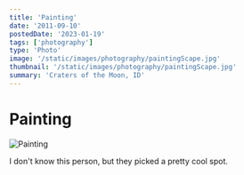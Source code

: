 ```yaml
---
title: 'Painting'
date: '2011-09-10'
postedDate: '2023-01-19'
tags: ['photography']
type: 'Photo'
image: '/static/images/photography/paintingScape.jpg'
thumbnail: '/static/images/photography/paintingScape.jpg'
summary: 'Craters of the Moon, ID'
---
```


# Painting

![Painting](/static/images/photography/paintingScape.jpg)

I don't know this person, but they picked a pretty cool spot.
